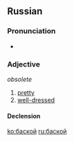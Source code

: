==Russian==
===Pronunciation===
* {{IPA|/bɐˈskoj/|lang=ru}}

===Adjective===
{{ru-adj|head=баско́й|tr=baskój}} ''obsolete''

# [[pretty]]
# [[well-dressed]]

====Declension====
{{ru-adjective5|баск|баск|||||о}}

[[ko:баской]]
[[ru:баской]]